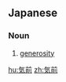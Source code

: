 ==Japanese==
{{ja-kanjitab|き|まえ|yomi=ok}}

===Noun===
{{ja-noun|きまえ|kyu=氣前}}

# [[generosity]]

[[hu:気前]]
[[zh:気前]]